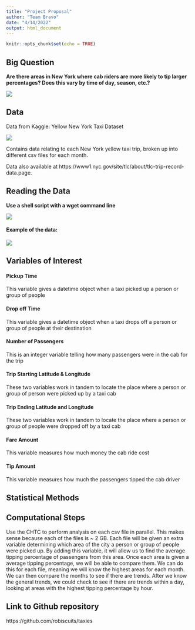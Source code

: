 ---
title: "Project Proposal"
author: "Team Bravo"
date: "4/14/2022"
output: html_document
---

```{r setup, include=FALSE}
knitr::opts_chunk$set(echo = TRUE)
```

## Big Question

**Are there areas in New York where cab riders are more likely to tip larger percentages? Does this vary by time of day, season, etc.?**

![](New York.jpg)

## Data

Data from Kaggle: Yellow New York Taxi Dataset

![](taxi.png)

Contains data relating to each New York yellow taxi trip, broken up into different csv files for each month.

Data also available at https://www1.nyc.gov/site/tlc/about/tlc-trip-record-data.page.

## Reading the Data

**Use a shell script with a wget command line**

![](shell_script.png)

#### Example of the data:

![](data_head.png)

## Variables of Interest

#### Pickup Time

This variable gives a datetime object when a taxi picked up a person or group of people

#### Drop off Time

This variable gives a datetime object when a taxi drops off a person or group of people at their destination

#### Number of Passengers

This is an integer variable telling how many passengers were in the cab for the trip

#### Trip Starting Latitude & Longitude

These two variables work in tandem to locate the place where a person or group of person were picked up by a taxi cab

#### Trip Ending Latitude and Longitude

These two variables work in tandem to locate the place where a person or group of people were dropped off by a taxi cab

#### Fare Amount

This variable measures how much money the cab ride cost

#### Tip Amount

This variable measures how much the passengers tipped the cab driver

## Statistical Methods



## Computational Steps

Use the CHTC to perform analysis on each csv file in parallel. This makes sense because each of the files is ~ 2 GB. Each file will be given an extra variable determining which area of the city a person or group of people were picked up. By adding this variable, it will allow us to find the average tipping percentage of passengers from this area. Once each area is given a average tipping percentage, we will be able to compare them. We can do this for each file, meaning we will know the highest areas for each month. We can then compare the months to see if there are trends. After we know the general trends, we could check to see if there are trends within a day, looking at areas with the highest tipping percentage by hour.

## Link to Github repository

https://github.com/robiscuits/taxies
